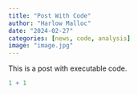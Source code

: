 ```yaml
---
title: "Post With Code"
author: "Harlow Malloc"
date: "2024-02-27"
categories: [news, code, analysis]
image: "image.jpg"
---
```


This is a post with executable code.

```r
1 + 1
```
